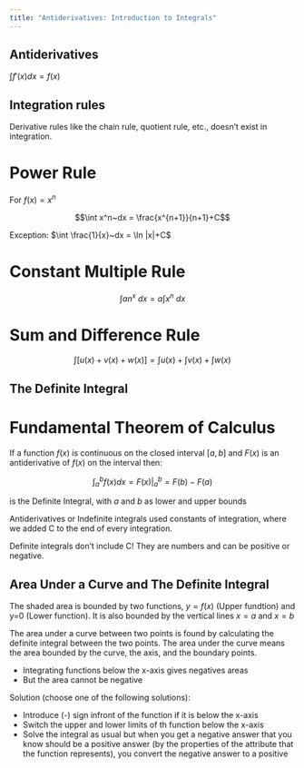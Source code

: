 ```yaml
---
title: "Antiderivatives: Introduction to Integrals"
---
```


## Antiderivatives

$\int f'(x) dx = f(x)$

## Integration rules

Derivative rules like the chain rule, quotient rule, etc., doesn't exist in integration.

:::{#thm-power-rule}
# Power Rule

For $f(x) = x^n$

$$\int x^n~dx = \frac{x^{n+1}}{n+1}+C$$

Exception: $\int \frac{1}{x}~dx = \ln |x|+C$
:::

:::{#thm-constant-multiple-rule}
# Constant Multiple Rule
$$\int an^x~dx = a \int x^n~dx$$
:::

:::{#thm-sum-and-difference-rule}
# Sum and Difference Rule

$$\int [ u(x) + v(x) + w(x) ] = \int u(x) + \int v(x) + \int w(x)$$
:::

## The Definite Integral

::: { #thm-fundamental-theorem-of-calculus }

# Fundamental Theorem of Calculus

 If a function $f(x)$ is continuous on the closed interval $[a,b]$ and $F(x)$ is an antiderivative of $f(x)$ on the interval then:

 $$\int_{a}^{b} f(x) dx = F(x)\Big|_{a}^{b} = F(b) - F(a)$$

 is the Definite Integral, with $a$ and $b$ as lower and upper bounds
:::

::: { .callout-note }

Antiderivatives or Indefinite integrals used constants of integration, where we added C to the end of every integration.

Definite integrals don’t include C! They are numbers and can be positive or negative.

:::

## Area Under a Curve and The Definite Integral

The shaded area is bounded by two functions, $y=f(x)$ (Upper fundtion) and y=0 (Lower function). It is also bounded by the vertical lines $x = a$ and $x = b$

The area under a curve between two points is found by calculating the definite integral between the two points. The area under the curve means the area bounded by the curve, the axis, and the boundary points.

::: { .callout-caution }

- Integrating functions below the x-axis gives negatives areas
- But the area cannot be negative

Solution (choose one of the following solutions):

- Introduce (-) sign infront of the function if it is below the x-axis
- Switch the upper and lower limits of th function below the x-axis
- Solve the integral as usual but when you get a negative answer that you know should be a positive answer (by the properties of the attribute that the function represents), you convert the negative answer to a positive

:::
